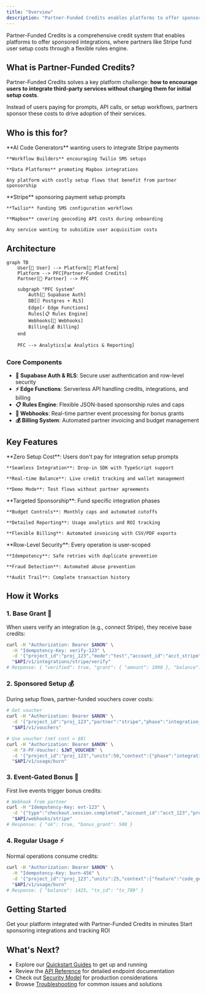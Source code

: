 ```yaml
---
title: "Overview"
description: "Partner-Funded Credits enables platforms to offer sponsored integrations where partners fund user setup costs"
---
```


Partner-Funded Credits is a comprehensive credit system that enables platforms to offer sponsored integrations, where partners like Stripe fund user setup costs through a flexible rules engine.

## What is Partner-Funded Credits?

Partner-Funded Credits solves a key platform challenge: **how to encourage users to integrate third-party services without charging them for initial setup costs**. 

Instead of users paying for prompts, API calls, or setup workflows, partners sponsor these costs to drive adoption of their services.

## Who is this for?

<CardGroup cols={2}>
  <Card title="Platform Teams" icon="building">
    **AI Code Generators** wanting users to integrate Stripe payments
    
    **Workflow Builders** encouraging Twilio SMS setups
    
    **Data Platforms** promoting Mapbox integrations
    
    Any platform with costly setup flows that benefit from partner sponsorship
  </Card>
  <Card title="Integration Partners" icon="handshake">
    **Stripe** sponsoring payment setup prompts
    
    **Twilio** funding SMS configuration workflows
    
    **Mapbox** covering geocoding API costs during onboarding
    
    Any service wanting to subsidize user acquisition costs
  </Card>
</CardGroup>

## Architecture

```mermaid
graph TB
    User[👤 User] --> Platform[🏢 Platform]
    Platform --> PFC[Partner-Funded Credits]
    Partner[🤝 Partner] --> PFC
    
    subgraph "PFC System"
        Auth[🔐 Supabase Auth]
        DB[🗄️ Postgres + RLS]
        Edge[⚡ Edge Functions]
        Rules[📋 Rules Engine]
        Webhooks[🔗 Webhooks]
        Billing[💰 Billing]
    end
    
    PFC --> Analytics[📊 Analytics & Reporting]
```

### Core Components

- **🔐 Supabase Auth & RLS**: Secure user authentication and row-level security
- **⚡ Edge Functions**: Serverless API handling credits, integrations, and billing
- **📋 Rules Engine**: Flexible JSON-based sponsorship rules and caps
- **🔗 Webhooks**: Real-time partner event processing for bonus grants
- **💰 Billing System**: Automated partner invoicing and budget management

## Key Features

<CardGroup cols={3}>
  <Card title="For Platforms" icon="sparkles">
    **Zero Setup Cost**: Users don't pay for integration setup prompts
    
    **Seamless Integration**: Drop-in SDK with TypeScript support
    
    **Real-time Balance**: Live credit tracking and wallet management
    
    **Demo Mode**: Test flows without partner agreements
  </Card>
  <Card title="For Partners" icon="target">
    **Targeted Sponsorship**: Fund specific integration phases
    
    **Budget Controls**: Monthly caps and automated cutoffs
    
    **Detailed Reporting**: Usage analytics and ROI tracking
    
    **Flexible Billing**: Automated invoicing with CSV/PDF exports
  </Card>
  <Card title="Security & Reliability" icon="shield">
    **Row-Level Security**: Every operation is user-scoped
    
    **Idempotency**: Safe retries with duplicate prevention
    
    **Fraud Detection**: Automated abuse prevention
    
    **Audit Trail**: Complete transaction history
  </Card>
</CardGroup>

## How it Works

### 1. Base Grant 🎁
When users verify an integration (e.g., connect Stripe), they receive base credits:

```bash
curl -H "Authorization: Bearer $ANON" \
  -H "Idempotency-Key: verify-123" \
  -d '{"project_id":"proj_123","mode":"test","account_id":"acct_stripe"}' \
  "$API/v1/integrations/stripe/verify"
# Response: { "verified": true, "grant": { "amount": 1000 }, "balance": 1000 }
```

### 2. Sponsored Setup 💰
During setup flows, partner-funded vouchers cover costs:

```bash
# Get voucher
curl -H "Authorization: Bearer $ANON" \
  -d '{"project_id":"proj_123","partner":"stripe","phase":"integration_setup","cap":300,"ttl_sec":900}' \
  "$API/v1/vouchers"

# Use voucher (net cost = $0)
curl -H "Authorization: Bearer $ANON" \
  -H "X-PF-Voucher: $JWT_VOUCHER" \
  -d '{"project_id":"proj_123","units":50,"context":{"phase":"integration_setup"}}' \
  "$API/v1/usage/burn"
```

### 3. Event-Gated Bonus 🎉  
First live events trigger bonus credits:

```bash
# Webhook from partner
curl -H "Idempotency-Key: evt-123" \
  -d '{"type":"checkout.session.completed","account_id":"acct_123","project_id":"proj_123"}' \
  "$API/webhooks/stripe"
# Response: { "ok": true, "bonus_grant": 500 }
```

### 4. Regular Usage ⚡
Normal operations consume credits:

```bash
curl -H "Authorization: Bearer $ANON" \
  -H "Idempotency-Key: burn-456" \
  -d '{"project_id":"proj_123","units":25,"context":{"feature":"code_generation"}}' \
  "$API/v1/usage/burn"
# Response: { "balance": 1425, "tx_id": "tx_789" }
```

## Getting Started

<CardGroup cols={2}>
  <Card title="Platform Integration" icon="code" href="/quickstart/platform">
    Get your platform integrated with Partner-Funded Credits in minutes
  </Card>
  <Card title="Partner Integration" icon="chart-line" href="/quickstart/partner">
    Start sponsoring integrations and tracking ROI
  </Card>
</CardGroup>

## What's Next?

- Explore our [Quickstart Guides](/quickstart/platform) to get up and running
- Review the [API Reference](/api-reference/overview) for detailed endpoint documentation  
- Check out [Security Model](/guides/security-model) for production considerations
- Browse [Troubleshooting](/troubleshooting) for common issues and solutions